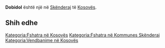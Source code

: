 {{Fshat në 
 | Emri                = Dobidol
 | EmriAlt                = 
 | NAME_SHORT_FORM=      
 | NAME_GENERIC=      
 | NAME_SORT_NAME_RO=      DOBIDOL
 | FULL_NAME_RO = Dobidol
 | FULL_NAME_ND_RO=Dobidol
 | SORT_NAME_RG=DOBIDOL
 | FULL_NAME_RG=Dobidol
 | FULL_NAME_ND_RG=Dobidol
 | SRP_NAME_SHORT_FORM=      
 | SRP_NAME_GENERIC=      
 | SRP_NAME_SORT_NAME_RO=      
 | SRP_FULL_NAME_RO = 
 | SRP_FULL_NAME_ND_RO=
 | SRP_SORT_NAME_RG=
 | SRP_FULL_NAME_RG=
 | SRP_FULL_NAME_ND_RG=
 | Emri (Rasa dhanore) = 
 | Figura              = 
 | Shteti              = Kosovo
 | Komuna              = Skënderaj
 | Kodi postar         = 
 | Sipërfaqja          = 

 | Popullsia           = 

 | Regj. i popullsisë  = 
 | Dend. e popullsisë  = 
 | Faqja zyrtare       = 
 <!--- Koordinatat ----> 
 | Gjerësia            = 42.441111
 | Gjatësia            = 20.535
 | Lartësia            = 
}}
'''Dobidol''' është një [[]] në [[Skënderaj]] të [[Kosovës]].

<!-- == Gjeografia == -->
<!-- == Historia == -->
<!-- == Demografia == -->
== Shih edhe ==
{{Komuna Skënderaj}}
{{Kosovo-Administrata-Cung}}

[[Kategoria:Fshatra në Kosovës]]
[[Kategoria:Fshatra në Kommunes Skënderaj]]
[[Kategoria:Vendbanime në Kosovës]]